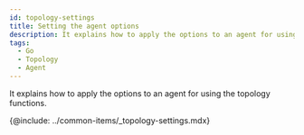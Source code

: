 ```yaml
---
id: topology-settings
title: Setting the agent options
description: It explains how to apply the options to an agent for using the topology functions.
tags:
  - Go
  - Topology
  - Agent
---
```


It explains how to apply the options to an agent for using the topology functions.

<!-- ## 적용 가능 에이전트 및 버전 -->

<!-- Java 에이전트 1.7.1 버전 이상 -->

<!-- * Node.js 에이전트 0.4.1 버전 이상 -->

{@include: ../common-items/_topology-settings.mdx}  

<!-- {@include: ../common-items/_java-topology-whatap-sample.mdx} 

{@include: ../common-items/_nodejs-topology-whatap-sample.mdx} -->
